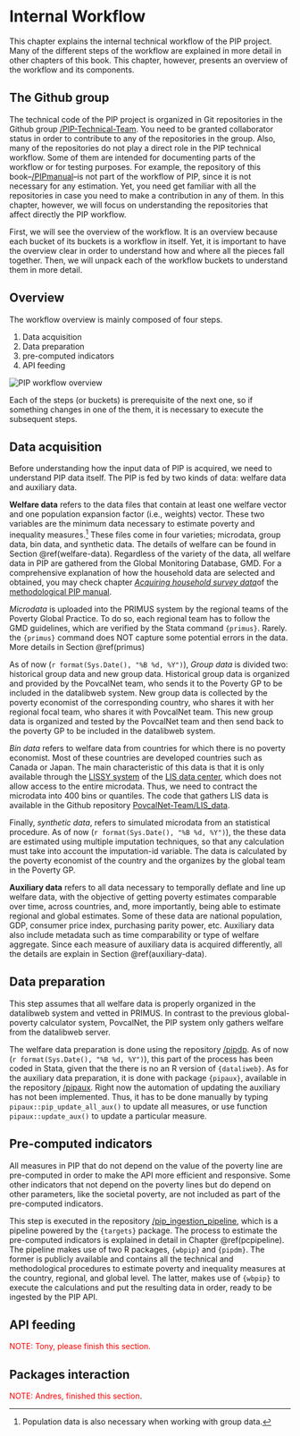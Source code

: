 # Internal Workflow

This chapter explains the internal technical workflow of the PIP project. Many
of the different steps of the workflow are explained in more detail in other
chapters of this book. This chapter, however, presents an overview of the
workflow and its components.

## The Github group

The technical code of the PIP project is organized in Git repositories in the
Github group [/PIP-Technical-Team](https://github.com/PIP-Technical-Team). You
need to be granted collaborator status in order to contribute to any of the
repositories in the group. Also, many of the repositories do not play a direct
role in the PIP technical workflow. Some of them are intended for documenting
parts of the workflow or for testing purposes. For example, the repository of
this book--[/PIPmanual](https://github.com/PIP-Technical-Team/PIPmanual)--is not
part of the workflow of PIP, since it is not necessary for any estimation. Yet,
you need get familiar with all the repositories in case you need to make a
contribution in any of them. In this chapter, however, we will focus on
understanding the repositories that affect directly the PIP workflow.

First, we will see the overview of the workflow. It is an overview because each
bucket of its buckets is a workflow in itself. Yet, it is important to have the
overview clear in order to understand how and where all the pieces fall
together. Then, we will unpack each of the workflow buckets to understand them
in more detail.

## Overview

The workflow overview is mainly composed of four steps.

1.  Data acquisition
2.  Data preparation
3.  pre-computed indicators
4.  API feeding

![](img/PIP_workflow_overview.png "PIP workflow overview")

Each of the steps (or buckets) is prerequisite of the next one, so if something
changes in one of the them, it is necessary to execute the subsequent steps.

## Data acquisition

Before understanding how the input data of PIP is acquired, we need to
understand PIP data itself. The PIP is fed by two kinds of data: welfare data
and auxiliary data.

**Welfare data** refers to the data files that contain at least one welfare
vector and one population expansion factor (i.e., weights) vector. These two
variables are the minimum data necessary to estimate poverty and inequality
measures.[^internal_workflow-1] These files come in four varieties; microdata,
group data, bin data, and synthetic data. The details of welfare can be found in
Section \@ref(welfare-data). Regardless of the variety of the data, all welfare
data in PIP are gathered from the Global Monitoring Database, GMD. For a
comprehensive explanation of how the household data are selected and obtained,
you may check chapter [*Acquiring household survey
data*](https://povcalnet-team.github.io/Methodology/acquiring.html)of the
[methodological PIP
manual](https://povcalnet-team.github.io/Methodology/index.html).

[^internal_workflow-1]: Population data is also necessary when working with
    group data.

*Microdata* is uploaded into the PRIMUS system by the regional teams of the
Poverty Global Practice. To do so, each regional team has to follow the GMD
guidelines, which are verified by the Stata command `{primus}`. Rarely. the
`{primus}` command does NOT capture some potential errors in the data. More
details in Section \@ref(primus)

As of now (`r format(Sys.Date(), "%B %d, %Y")`), *Group data* is divided two:
historical group data and new group data. Historical group data is organized and
provided by the PovcalNet team, who sends it to the Poverty GP to be included in
the datalibweb system. New group data is collected by the poverty economist of
the corresponding country, who shares it with her regional focal team, who
shares it with PovcalNet team. This new group data is organized and tested by
the PovcalNet team and then send back to the poverty GP to be included in the
datalibweb system.

*Bin data* refers to welfare data from countries for which there is no poverty
economist. Most of these countries are developed countries such as Canada or
Japan. The main characteristic of this data is that it is only available through
the [LISSY system](https://www.lisdatacenter.org/data-access/lissy/) of the [LIS
data center](https://www.lisdatacenter.org/), which does not allow access to the
entire microdata. Thus, we need to contract the microdata into 400 bins or
quantiles. The code that gathers LIS data is available in the Github repository
[PovcalNet-Team/LIS_data](https://github.com/PovcalNet-Team/LIS_data).

Finally, *synthetic data*, refers to simulated microdata from an statistical
procedure. As of now (`r format(Sys.Date(), "%B %d, %Y")`), the these data are
estimated using multiple imputation techniques, so that any calculation must
take into account the imputation-id variable. The data is calculated by the
poverty economist of the country and the organizes by the global team in the
Poverty GP.

**Auxiliary data** refers to all data necessary to temporally deflate and line
up welfare data, with the objective of getting poverty estimates comparable over
time, across countries, and, more importantly, being able to estimate regional
and global estimates. Some of these data are national population, GDP, consumer
price index, purchasing parity power, etc. Auxiliary data also include metadata
such as time comparability or type of welfare aggregate. Since each measure of
auxiliary data is acquired differently, all the details are explain in Section
\@ref(auxiliary-data).

## Data preparation

This step assumes that all welfare data is properly organized in the datalibweb
system and vetted in PRIMUS. In contrast to the previous global-poverty
calculator system, PovcalNet, the PIP system only gathers welfare from the
datalibweb server.

The welfare data preparation is done using the repository
[/pipdp](https://github.com/PIP-Technical-Team/pipdp). As of now
(`r format(Sys.Date(), "%B %d, %Y")`), this part of the process has been coded
in Stata, given that the there is no an R version of `{dataliweb}`. As for the
auxiliary data preparation, it is done with package `{pipaux}`, available in the
repository [/pipaux](https://github.com/PIP-Technical-Team/pipaux). Right now
the automation of updating the auxiliary has not been implemented. Thus, it has
to be done manually by typing `pipaux::pip_update_all_aux()` to update all
measures, or use function `pipaux::update_aux()` to update a particular measure.

## Pre-computed indicators

All measures in PIP that do not depend on the value of the poverty line are
pre-computed in order to make the API more efficient and responsive. Some other
indicators that not depend on the poverty lines but do depend on other
parameters, like the societal poverty, are not included as part of the
pre-computed indicators.

This step is executed in the repository
[/pip_ingestion_pipeline](https://github.com/PIP-Technical-Team/pip_ingestion_pipeline),
which is a pipeline powered by the `{targets}` package. The process to estimate
the pre-computed indicators is explained in detail in Chapter \@ref(pcpipeline).
The pipeline makes use of two R packages, `{wbpip}` and `{pipdm}`. The former is
publicly available and contains all the technical and methodological procedures
to estimate poverty and inequality measures at the country, regional, and global
level. The latter, makes use of `{wbpip}` to execute the calculations and put
the resulting data in order, ready to be ingested by the PIP API.

## API feeding

[NOTE: Tony, please finish this section.]{style="color:red"}

## Packages interaction

[NOTE: Andres, finished this section]{style="color:red"}.
